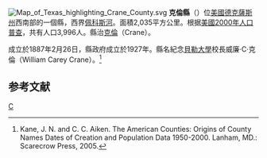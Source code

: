 {{noteTA
|T=zh-hans:克伦县 (得克萨斯州);zh-hk:克倫縣 (德克薩斯州);zh-tw:克倫郡 (德克薩斯州);
}}
[[File:Map_of_Texas_highlighting_Crane_County.svg|right]]
'''克倫縣'''（{{lang-en|Crane County}}）位[[美國|美國]][[德克薩斯州|德克薩斯州]]西南部的一個縣，西界[[佩科斯河|佩科斯河]]。面積2,035平方公里。根据[[美國2000年人口普查|美國2000年人口普查]]，共有人口3,996人。縣治[[克倫_(德克薩斯州)|克倫]]（Crane）。

成立於1887年2月26日，縣政府成立於1927年。縣名紀念[[貝勒大學|貝勒大學]]校長威廉·C·克倫（William Carey Crane）。<ref>Kane, J. N. and C. C. Aiken. The American Counties: Origins of County Names Dates of Creation and Population Data 1950-2000. Lanham, MD.: Scarecrow Press, 2005.</ref>

== 参考文献 ==
<div class="references-small">
<references />
</div>

{{Texas}}
{{Texas-stub}}
[[Category:得克萨斯州行政区划|C]]